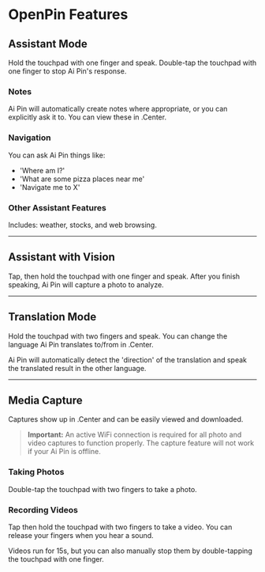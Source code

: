 
# OpenPin Features

## Assistant Mode

Hold the touchpad with one finger and speak. Double-tap the touchpad with one finger to stop Ai Pin's response.

### Notes
Ai Pin will automatically create notes where appropriate, or you can explicitly ask it to. You can view these in .Center.

### Navigation
You can ask Ai Pin things like:

- 'Where am I?'
- 'What are some pizza places near me'
- 'Navigate me to X'

### Other Assistant Features
Includes: weather, stocks, and web browsing.

---

## Assistant with Vision

Tap, then hold the touchpad with one finger and speak. After you finish speaking, Ai Pin will capture a photo to analyze.

---

## Translation Mode

Hold the touchpad with two fingers and speak. You can change the language Ai Pin translates to/from in .Center.

Ai Pin will automatically detect the 'direction' of the translation and speak the translated result in the other language.

---

## Media Capture

Captures show up in .Center and can be easily viewed and downloaded.

> **Important:** An active WiFi connection is required for all photo and video captures to function properly. The capture feature will not work if your Ai Pin is offline.

### Taking Photos
Double-tap the touchpad with two fingers to take a photo.

### Recording Videos
Tap then hold the touchpad with two fingers to take a video. You can release your fingers when you hear a sound.

Videos run for 15s, but you can also manually stop them by double-tapping the touchpad with one finger.